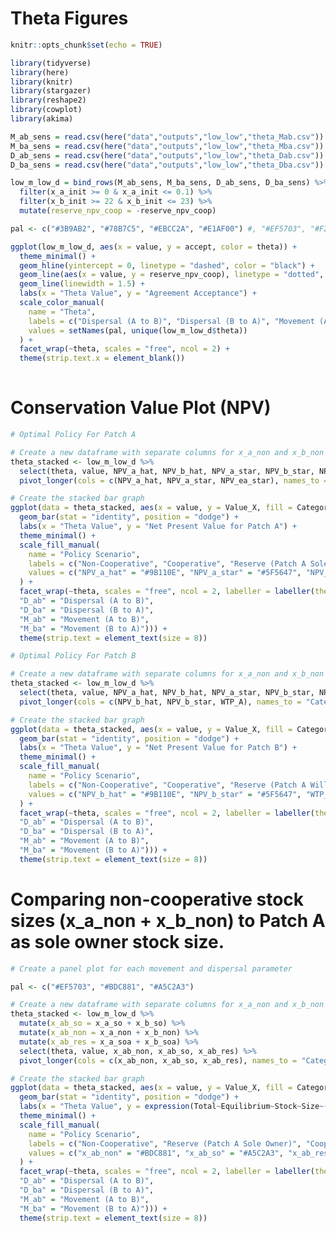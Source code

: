 # Theta Figures

```r
knitr::opts_chunk$set(echo = TRUE)

library(tidyverse)
library(here)
library(knitr)
library(stargazer)
library(reshape2)
library(cowplot)
library(akima)
```

```r

M_ab_sens = read.csv(here("data","outputs","low_low","theta_Mab.csv")) %>% add_column(theta = "M_ab") %>% rename(value = M_ab)
M_ba_sens = read.csv(here("data","outputs","low_low","theta_Mba.csv")) %>% add_column(theta = "M_ba") %>% rename(value = M_ba)
D_ab_sens = read.csv(here("data","outputs","low_low","theta_Dab.csv")) %>% add_column(theta = "D_ab") %>% rename(value = D_ab)
D_ba_sens = read.csv(here("data","outputs","low_low","theta_Dba.csv")) %>% add_column(theta = "D_ba") %>% rename(value = D_ba)

low_m_low_d = bind_rows(M_ab_sens, M_ba_sens, D_ab_sens, D_ba_sens) %>% 
  filter(x_a_init >= 0 & x_a_init <= 0.1) %>% 
  filter(x_b_init >= 22 & x_b_init <= 23) %>% 
  mutate(reserve_npv_coop = -reserve_npv_coop)

```

```r


pal <- c("#3B9AB2", "#78B7C5", "#EBCC2A", "#E1AF00") #, "#EF5703", "#F21A00", "#A5C2A3", "#BDC881")

ggplot(low_m_low_d, aes(x = value, y = accept, color = theta)) +
  theme_minimal() +
  geom_hline(yintercept = 0, linetype = "dashed", color = "black") +
  geom_line(aes(x = value, y = reserve_npv_coop), linetype = "dotted", color = "black") + # Dotted line represents the 'value' of an agreement (reserve NPV relative to cooperative solution NPV)
  geom_line(linewidth = 1.5) +
  labs(x = "Theta Value", y = "Agreement Acceptance") +
  scale_color_manual(
    name = "Theta",
    labels = c("Dispersal (A to B)", "Dispersal (B to A)", "Movement (A to B)", "Movement (B to A)"),
    values = setNames(pal, unique(low_m_low_d$theta))
  ) +
  facet_wrap(~theta, scales = "free", ncol = 2) +
  theme(strip.text.x = element_blank())
  

```

# Conservation Value Plot (NPV)

```r

# Optimal Policy For Patch A

# Create a new dataframe with separate columns for x_a_non and x_b_non
theta_stacked <- low_m_low_d %>%  
  select(theta, value, NPV_a_hat, NPV_b_hat, NPV_a_star, NPV_b_star, NPV_ea_star) %>% 
  pivot_longer(cols = c(NPV_a_hat, NPV_a_star, NPV_ea_star), names_to = "Category", values_to = "Value_X")

# Create the stacked bar graph
ggplot(data = theta_stacked, aes(x = value, y = Value_X, fill = Category)) +
  geom_bar(stat = "identity", position = "dodge") +
  labs(x = "Theta Value", y = "Net Present Value for Patch A") +
  theme_minimal() +
  scale_fill_manual(
    name = "Policy Scenario",
    labels = c("Non-Cooperative", "Cooperative", "Reserve (Patch A Sole Owner)"),
    values = c("NPV_a_hat" = "#9B110E", "NPV_a_star" = "#5F5647", "NPV_ea_star" = "#FAD510")
  ) +
  facet_wrap(~theta, scales = "free", ncol = 2, labeller = labeller(theta = c(
  "D_ab" = "Dispersal (A to B)",
  "D_ba" = "Dispersal (B to A)",
  "M_ab" = "Movement (A to B)",
  "M_ba" = "Movement (B to A)"))) +
  theme(strip.text = element_text(size = 8))

# Optimal Policy For Patch B

# Create a new dataframe with separate columns for x_a_non and x_b_non
theta_stacked <- low_m_low_d %>%  
  select(theta, value, NPV_a_hat, NPV_b_hat, NPV_a_star, NPV_b_star, NPV_ea_star, WTP_A) %>% 
  pivot_longer(cols = c(NPV_b_hat, NPV_b_star, WTP_A), names_to = "Category", values_to = "Value_X")

# Create the stacked bar graph
ggplot(data = theta_stacked, aes(x = value, y = Value_X, fill = Category)) +
  geom_bar(stat = "identity", position = "dodge") +
  labs(x = "Theta Value", y = "Net Present Value for Patch B") +
  theme_minimal() +
  scale_fill_manual(
    name = "Policy Scenario",
    labels = c("Non-Cooperative", "Cooperative", "Reserve (Patch A Willingness-to-Pay)"),
    values = c("NPV_b_hat" = "#9B110E", "NPV_b_star" = "#5F5647", "WTP_A" = "#FAD510")
  ) +
  facet_wrap(~theta, scales = "free", ncol = 2, labeller = labeller(theta = c(
  "D_ab" = "Dispersal (A to B)",
  "D_ba" = "Dispersal (B to A)",
  "M_ab" = "Movement (A to B)",
  "M_ba" = "Movement (B to A)"))) +
  theme(strip.text = element_text(size = 8))

```


# Comparing non-cooperative stock sizes (x_a_non + x_b_non) to Patch A as sole owner stock size.

```r

# Create a panel plot for each movement and dispersal parameter

pal <- c("#EF5703", "#BDC881", "#A5C2A3")

# Create a new dataframe with separate columns for x_a_non and x_b_non
theta_stacked <- low_m_low_d %>%
  mutate(x_ab_so = x_a_so + x_b_so) %>% 
  mutate(x_ab_non = x_a_non + x_b_non) %>% 
  mutate(x_ab_res = x_a_soa + x_b_soa) %>% 
  select(theta, value, x_ab_non, x_ab_so, x_ab_res) %>% 
  pivot_longer(cols = c(x_ab_non, x_ab_so, x_ab_res), names_to = "Category", values_to = "Value_X")

# Create the stacked bar graph
ggplot(data = theta_stacked, aes(x = value, y = Value_X, fill = Category)) +
  geom_bar(stat = "identity", position = "dodge") +
  labs(x = "Theta Value", y = expression(Total~Equilibrium~Stock~Size~(X[a]~and~X[b]))) +
  theme_minimal() +
  scale_fill_manual(
    name = "Policy Scenario",
    labels = c("Non-Cooperative", "Reserve (Patch A Sole Owner)", "Cooperative"),
    values = c("x_ab_non" = "#BDC881", "x_ab_so" = "#A5C2A3", "x_ab_res" = "#EF5703")
  ) +
  facet_wrap(~theta, scales = "free", ncol = 2, labeller = labeller(theta = c(
  "D_ab" = "Dispersal (A to B)",
  "D_ba" = "Dispersal (B to A)",
  "M_ab" = "Movement (A to B)",
  "M_ba" = "Movement (B to A)"))) +
  theme(strip.text = element_text(size = 8))

```